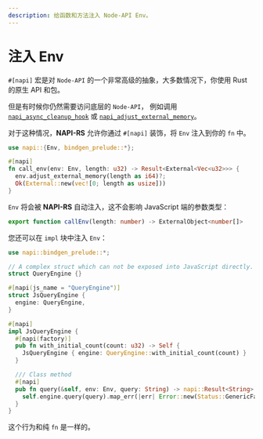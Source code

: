 ```yaml
---
description: 给函数和方法注入 Node-API Env。
---
```


# 注入 Env

`#[napi]` 宏是对 `Node-API` 的一个非常高级的抽象，大多数情况下，你使用 Rust 的原生 API 和包。

但是有时候你仍然需要访问底层的 `Node-API`，
例如调用 [`napi_async_cleanup_hook`](https://nodejs.org/api/n-api.html#napi_async_cleanup_hook)
或 [`napi_adjust_external_memory`](https://nodejs.org/api/n-api.html#napi_adjust_external_memory)。

对于这种情况，**NAPI-RS** 允许你通过 `#[napi]` 装饰，将 `Env` 注入到你的 `fn` 中。

```rust {4} filename="lib.rs"
use napi::{Env, bindgen_prelude::*};

#[napi]
fn call_env(env: Env, length: u32) -> Result<External<Vec<u32>>> {
  env.adjust_external_memory(length as i64)?;
  Ok(External::new(vec![0; length as usize]))
}
```

`Env` 将会被 **NAPI-RS** 自动注入，这不会影响 JavaScript 端的参数类型：

```ts filename="index.d.ts"
export function callEnv(length: number) -> ExternalObject<number[]>
```

您还可以在 `impl` 块中注入 `Env`：

```rust {20} filename="lib.rs"
use napi::bindgen_prelude::*;

// A complex struct which can not be exposed into JavaScript directly.
struct QueryEngine {}

#[napi(js_name = "QueryEngine")]
struct JsQueryEngine {
  engine: QueryEngine,
}

#[napi]
impl JsQueryEngine {
  #[napi(factory)]
  pub fn with_initial_count(count: u32) -> Self {
    JsQueryEngine { engine: QueryEngine::with_initial_count(count) }
  }

  /// Class method
  #[napi]
  pub fn query(&self, env: Env, query: String) -> napi::Result<String> {
    self.engine.query(query).map_err(|err| Error::new(Status::GenericFailure, format!("Query failed {}", err)))
  }
}
```

这个行为和纯 `fn` 是一样的。
